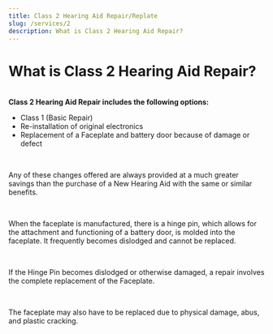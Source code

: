```yaml
---
title: Class 2 Hearing Aid Repair/Replate
slug: /services/2
description: What is Class 2 Hearing Aid Repair?
---
```


<h1>What is Class 2 Hearing Aid Repair?</h1>
<br />
<b>Class 2 Hearing Aid Repair includes the following options:</b>
<ul>
  <li>Class 1 (Basic Repair)</li>
  <li>Re-installation of original electronics</li>
  <li>
    Replacement of a Faceplate and battery door because of damage or
    defect
  </li>
</ul>
<br />
<p>
  Any of these changes offered are always provided at a much greater
  savings than the purchase of a New Hearing Aid with the same or similar
  benefits.
</p>
<br />
<p>
  When the faceplate is manufactured, there is a hinge pin, which allows for the attachment and functioning of a battery door, is molded into the faceplate. It frequently becomes dislodged and cannot be replaced.
</p>
<br />
<p>
  If the Hinge Pin becomes dislodged or otherwise damaged, a repair
  involves the complete replacement of the Faceplate.
</p>
<br />
<p>
  The faceplate may also have to be replaced due to physical damage, abus, and plastic cracking.
</p>
